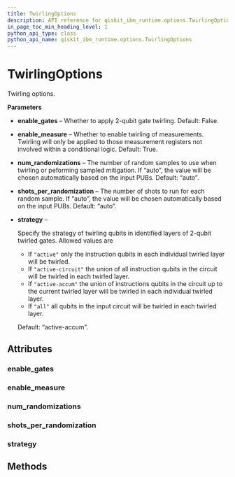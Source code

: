 ```yaml
---
title: TwirlingOptions
description: API reference for qiskit_ibm_runtime.options.TwirlingOptions
in_page_toc_min_heading_level: 1
python_api_type: class
python_api_name: qiskit_ibm_runtime.options.TwirlingOptions
---
```


# TwirlingOptions

<Class id="qiskit_ibm_runtime.options.TwirlingOptions" isDedicatedPage={true} github="https://github.com/Qiskit/qiskit-ibm-runtime/tree/stable/0.23/qiskit_ibm_runtime/options/twirling_options.py#L28-L67" signature="TwirlingOptions(*args, **kwargs)">
  Twirling options.

  **Parameters**

  *   **enable\_gates** – Whether to apply 2-qubit gate twirling. Default: False.

  *   **enable\_measure** – Whether to enable twirling of measurements. Twirling will only be applied to those measurement registers not involved within a conditional logic. Default: True.

  *   **num\_randomizations** – The number of random samples to use when twirling or peforming sampled mitigation. If “auto”, the value will be chosen automatically based on the input PUBs. Default: “auto”.

  *   **shots\_per\_randomization** – The number of shots to run for each random sample. If “auto”, the value will be chosen automatically based on the input PUBs. Default: “auto”.

  *   **strategy** –

      Specify the strategy of twirling qubits in identified layers of 2-qubit twirled gates. Allowed values are

      *   If `"active"` only the instruction qubits in each individual twirled layer will be twirled.
      *   If `"active-circuit"` the union of all instruction qubits in the circuit will be twirled in each twirled layer.
      *   If `"active-accum"` the union of instructions qubits in the circuit up to the current twirled layer will be twirled in each individual twirled layer.
      *   If `"all"` all qubits in the input circuit will be twirled in each twirled layer.

      Default: “active-accum”.

  ## Attributes

  ### enable\_gates

  <Attribute id="qiskit_ibm_runtime.options.TwirlingOptions.enable_gates" name="enable_gates" attributeTypeHint="UnsetType | bool" attributeValue="= Unset" />

  ### enable\_measure

  <Attribute id="qiskit_ibm_runtime.options.TwirlingOptions.enable_measure" name="enable_measure" attributeTypeHint="UnsetType | bool" attributeValue="= Unset" />

  ### num\_randomizations

  <Attribute id="qiskit_ibm_runtime.options.TwirlingOptions.num_randomizations" name="num_randomizations" attributeTypeHint="UnsetType | int | Literal['auto']" attributeValue="= Unset" />

  ### shots\_per\_randomization

  <Attribute id="qiskit_ibm_runtime.options.TwirlingOptions.shots_per_randomization" name="shots_per_randomization" attributeTypeHint="UnsetType | int | Literal['auto']" attributeValue="= Unset" />

  ### strategy

  <Attribute id="qiskit_ibm_runtime.options.TwirlingOptions.strategy" name="strategy" attributeTypeHint="UnsetType | Literal['active', 'active-accum', 'active-circuit', 'all']" attributeValue="= Unset" />

  ## Methods
</Class>

